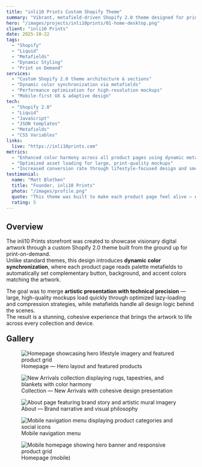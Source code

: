 ```yaml
---
title: "inli10 Prints Custom Shopify Theme"
summary: "Vibrant, metafield-driven Shopify 2.0 theme designed for print-on-demand products with dynamic color synchronization and immersive product showcases."
hero: "/images/projects/inli10prints/01-home-desktop.png"
client: "inli10 Prints"
date: 2025-10-22
tags:
  - "Shopify"
  - "Liquid"
  - "Metafields"
  - "Dynamic Styling"
  - "Print on Demand"
services:
  - "Custom Shopify 2.0 theme architecture & sections"
  - "Dynamic color synchronization via metafields"
  - "Performance optimization for high-resolution mockups"
  - "Mobile-first UX & adaptive design"
tech:
  - "Shopify 2.0"
  - "Liquid"
  - "JavaScript"
  - "JSON templates"
  - "Metafields"
  - "CSS Variables"
links:
  live: "https://inli10prints.com"
metrics:
  - "Enhanced color harmony across all product pages using dynamic metafields"
  - "Optimized asset loading for large, print-quality mockups"
  - "Increased conversion rate through lifestyle-focused design and smooth UX"
testimonial:
  name: "Matt Blethen"
  title: "Founder, inli10 Prints"
  photo: "/images/profile.png"
  quote: "This theme was built to make each product page feel alive — every color, accent, and detail adapts to the art itself. It’s more than a storefront; it’s an evolving gallery designed for beauty and performance."
  rating: 5
---
```



## Overview

The inli10 Prints storefront was created to showcase visionary digital artwork through a custom Shopify 2.0 theme built from the ground up for print-on-demand.  
Unlike standard themes, this design introduces **dynamic color synchronization**, where each product page reads palette metafields to automatically set complementary button, background, and accent colors matching the artwork.

The goal was to merge **artistic presentation with technical precision** — large, high-quality mockups load quickly through optimized lazy-loading and compression strategies, while metafields handle all design logic behind the scenes.  
The result is a stunning, cohesive experience that brings the artwork to life across every collection and device.

<h2 style="margin-top:20px;">Gallery</h2>
<div class="case-gallery-castle">
  <figure class="tile">
    <Img
      src={homeDesktop}
      alt="Homepage showcasing hero lifestyle imagery and featured product grid"
      widths={[600, 900, 1200, 1600]}
      sizes="(max-width: 900px) 100vw, 1200px"
      loading="lazy"
      decoding="async"
      class="w-full object-cover aspect-[16/9]"
      style="display:block;"
      data-full={homeDesktop.src}
    />
    <figcaption>Homepage — Hero layout and featured products</figcaption>
  </figure>

  <figure class="tile">
    <Img
      src={newArrivals}
      alt="New Arrivals collection displaying rugs, tapestries, and blankets with color harmony"
      widths={[600, 900, 1200, 1600]}
      sizes="(max-width: 900px) 100vw, 1200px"
      loading="lazy"
      decoding="async"
      class="w-full object-cover aspect-[16/9]"
      style="display:block;"
      data-full={newArrivals.src}
    />
    <figcaption>Collection — New Arrivals with cohesive design presentation</figcaption>
  </figure>

  <figure class="tile">
    <Img
      src={aboutDesktop}
      alt="About page featuring brand story and artistic mural imagery"
      widths={[600, 900, 1200, 1600]}
      sizes="(max-width: 900px) 100vw, 1200px"
      loading="lazy"
      decoding="async"
      class="w-full object-cover aspect-[16/9]"
      style="display:block;"
      data-full={aboutDesktop.src}
    />
    <figcaption>About — Brand narrative and visual philosophy</figcaption>
  </figure>

  <figure class="tile">
    <Img
      src={mobileMenu}
      alt="Mobile navigation menu displaying product categories and social icons"
      widths={[480, 768, 1024, 1440]}
      sizes="(max-width: 768px) 100vw, 768px"
      loading="lazy"
      decoding="async"
      class="w-full object-cover aspect-[9/16]"
      style="display:block;"
      data-full={mobileMenu.src}
    />
    <figcaption>Mobile navigation menu</figcaption>
  </figure>

  <figure class="tile">
    <Img
      src={homeMobile}
      alt="Mobile homepage showing hero banner and responsive product grid"
      widths={[480, 768, 1024, 1440]}
      sizes="(max-width: 768px) 100vw, 768px"
      loading="lazy"
      decoding="async"
      class="w-full object-cover aspect-[9/16]"
      style="display:block;"
      data-full={homeMobile.src}
    />
    <figcaption>Homepage (mobile)</figcaption>
  </figure>
</div>
